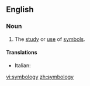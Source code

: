 ==English==

===Noun===
{{en-noun|-}}

# The [[study]] or [[use]] of [[symbol]]s.

====Translations====
{{trans-top}}
* Italian: {{t-|it|simbologia|f}}
{{trans-mid}}

{{trans-bottom}}

[[vi:symbology]]
[[zh:symbology]]